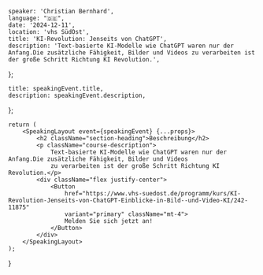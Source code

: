 
    speaker: 'Christian Bernhard',
    language: "🇩🇪",
    date: '2024-12-11',
    location: 'vhs SüdOst',
    title: 'KI-Revolution: Jenseits von ChatGPT',
    description: 'Text-basierte KI-Modelle wie ChatGPT waren nur der Anfang.Die zusätzliche Fähigkeit, Bilder und Videos zu verarbeiten ist der große Schritt Richtung KI Revolution.',
};

    title: speakingEvent.title,
    description: speakingEvent.description,
};

    return (
        <SpeakingLayout event={speakingEvent} {...props}>
            <h2 className="section-heading">Beschreibung</h2>
            <p className="course-description">
                Text-basierte KI-Modelle wie ChatGPT waren nur der Anfang.Die zusätzliche Fähigkeit, Bilder und Videos
                zu verarbeiten ist der große Schritt Richtung KI Revolution.</p>
            <div className="flex justify-center">
                <Button
                    href="https://www.vhs-suedost.de/programm/kurs/KI-Revolution-Jenseits-von-ChatGPT-Einblicke-in-Bild--und-Video-KI/242-11875"
                    variant="primary" className="mt-4">
                    Melden Sie sich jetzt an!
                </Button>
            </div>
        </SpeakingLayout>
    );
}
